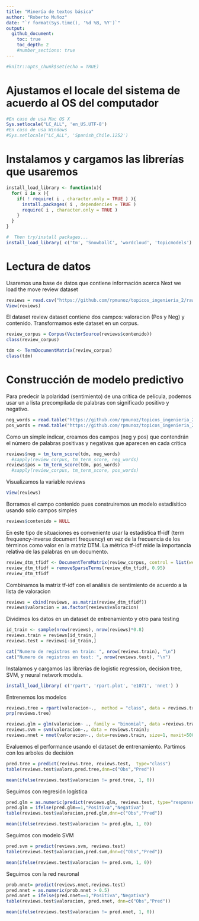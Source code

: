 ```yaml
---
title: "Minería de textos básica"
author: "Roberto Muñoz"
date: "`r format(Sys.time(), '%d %B, %Y')`"
output:
  github_document:
    toc: true
    toc_depth: 2
    #number_sections: true
---
```


```r
#knitr::opts_chunk$set(echo = TRUE)
```

# Ajustamos el locale del sistema de acuerdo al OS del computador

```r
#En caso de usa Mac OS X
Sys.setlocale("LC_ALL", 'en_US.UTF-8')
#En caso de usa Windows
#Sys.setlocale("LC_ALL", 'Spanish_Chile.1252')
```

# Instalamos y cargamos las librerías que usaremos
```r
install_load_library <- function(x){
  for( i in x ){
    if( ! require( i , character.only = TRUE ) ){
      install.packages( i , dependencies = TRUE )
      require( i , character.only = TRUE )
    }
  }
}

#  Then try/install packages...
install_load_library( c('tm', 'SnowballC', 'wordcloud', 'topicmodels') )
```

# Lectura de datos
Usaremos una base de datos que contiene información acerca 
Next we load the move review dataset

```r
reviews = read.csv("https://github.com/rpmunoz/topicos_ingenieria_2/raw/master/clase_1/data/movie_reviews-pang_lee_2004.csv", stringsAsFactors = F)
View(reviews)
```

El dataset review dataset contiene dos campos: valoracion (Pos y Neg) y contenido. Transformamos este dataset en un corpus.

```r
review_corpus = Corpus(VectorSource(reviews$contenido))
class(review_corpus)
```

```r
tdm <- TermDocumentMatrix(review_corpus)
class(tdm)
```


# Construcción de modelo predictivo

Para predecir la polaridad (sentimiento) de una crítica de película, podemos usar un a lista precompilada de palabras con significado positivo y negativo.

```r
neg_words = read.table("https://github.com/rpmunoz/topicos_ingenieria_2/raw/master/clase_2/data/negative-words.txt", header = F, stringsAsFactors = F)[, 1]
pos_words = read.table("https://github.com/rpmunoz/topicos_ingenieria_2/raw/master/clase_2/data/positive-words.txt", header = F, stringsAsFactors = F)[, 1]
```

Como un simple indicar, creamos dos campos (neg y pos) que contendrán el número de palabras positivas y negativas que aparecen en cada crítica

```r
reviews$neg = tm_term_score(tdm, neg_words)
  #sapply(review_corpus, tm_term_score, neg_words)
reviews$pos = tm_term_score(tdm, pos_words)
  #sapply(review_corpus, tm_term_score, pos_words)
```

Visualizamos la variable reviews

```r
View(reviews)
```

Borramos el campo contenido pues construiremos un modelo estadísitico usando solo campos simples

```r
reviews$contenido = NULL
```


En este tipo de situaciones es conveniente usar la estadística tf-idf (term frequency-inverse document frequency) en vez de la frecuencia de los términos como valor en la matriz DTM. La métrica tf-idf mide la importancia relativa de las palabras en un documento.

```r
review_dtm_tfidf <- DocumentTermMatrix(review_corpus, control = list(weighting = weightTfIdf))
review_dtm_tfidf = removeSparseTerms(review_dtm_tfidf, 0.95)
review_dtm_tfidf
```

Combinamos la matriz tf-idf con el análisis de sentimiento de acuerdo a la lista de valoracion
```r
reviews = cbind(reviews, as.matrix(review_dtm_tfidf))
reviews$valoracion = as.factor(reviews$valoracion)
```

Dividimos los datos en un dataset de entrenamiento y otro para testing

```r
id_train <- sample(nrow(reviews), nrow(reviews)*0.8)
reviews.train = reviews[id_train,]
reviews.test = reviews[-id_train,]
```

```r
cat("Numero de registros en train: ", nrow(reviews.train), "\n")
cat("Numero de registros en test: ", nrow(reviews.test), "\n")
```

Instalamos y cargamos las librerías de logistic regression, decision tree, SVM, y neural network models.

```r
install_load_library( c('rpart', 'rpart.plot', 'e1071', 'nnet') )
```

Entrenemos los modelos

```r
reviews.tree = rpart(valoracion~.,  method = "class", data = reviews.train);
prp(reviews.tree)
```

```r
reviews.glm = glm(valoracion~ ., family = "binomial", data =reviews.train, maxit = 100);  
reviews.svm = svm(valoracion~., data = reviews.train);
reviews.nnet = nnet(valoracion~., data=reviews.train, size=1, maxit=500, MaxNWts=1100)
```

Evaluemos el performance usando el dataset de entrenamiento. Partimos con los arboles de decisión

```r
pred.tree = predict(reviews.tree, reviews.test,  type="class")
table(reviews.test$valora,pred.tree,dnn=c("Obs","Pred"))
```

```r
mean(ifelse(reviews.test$valoracion != pred.tree, 1, 0))
```

Seguimos con regresión logística

```r
pred.glm = as.numeric(predict(reviews.glm, reviews.test, type="response") > 0.5)
pred.glm = ifelse(pred.glm==1,"Positiva","Negativa")
table(reviews.test$valoracion,pred.glm,dnn=c("Obs","Pred"))
```

```r
mean(ifelse(reviews.test$valoracion != pred.glm, 1, 0))
```

Seguimos con modelo SVM

```r
pred.svm = predict(reviews.svm, reviews.test)
table(reviews.test$valoracion,pred.svm,dnn=c("Obs","Pred"))
```

```r
mean(ifelse(reviews.test$valoracion != pred.svm, 1, 0))
```

Seguimos con la red neuronal

```r
prob.nnet= predict(reviews.nnet,reviews.test)
pred.nnet = as.numeric(prob.nnet > 0.5)
pred.nnet = ifelse(pred.nnet==1,"Positiva","Negativa")
table(reviews.test$valoracion, pred.nnet, dnn=c("Obs","Pred"))
```

```r
mean(ifelse(reviews.test$valoracion != pred.nnet, 1, 0))
```


